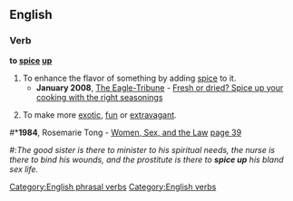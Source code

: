 ==English==

===Verb===
'''to [[spice]] [[up]]'''

# To enhance the flavor of something by adding [[spice]] to it. 
#*'''January 2008''', [[w:The Eagle-Tribune|The Eagle-Tribune]] - [http://www.eagletribune.com/pulife/local_story_016093914 Fresh or dried? Spice up your cooking with the right seasonings]
# {{idiom}} To make more [[exotic]], [[fun]] or [[extravagant]].
<!--#*'''1996''', [[w:Spice Girls|Spice Girls]] - ''[[w:Spice Up Your Life|Spice Up Your Life]]''
#:''Colours of the world''
#:'''''Spice up your life'''''
#:''Every boy and every girl''
#:'''''Spice up your life'''''
#:''People of the world''
#:'''''Spice up your life''''' That quote doesn't even hint at the meaning of the word-->
#*'''1984''', Rosemarie Tong - [http://books.google.com/books?id=JbqvVVXncqMC Women, Sex, and the Law] [http://books.google.com/books?id=JbqvVVXncqMC&pg=PA39&dq=spice-up+sex-life+date:1980-1990&lr=&sig=sGmo5pLWKi2vk0AHMCW9YMl4OHc page 39]
#:''The good sister is there to minister to his spiritual needs, the nurse is there to bind his wounds, and the prostitute is there to '''spice up''' his bland sex life.''

[[Category:English phrasal verbs]]
[[Category:English verbs]]
